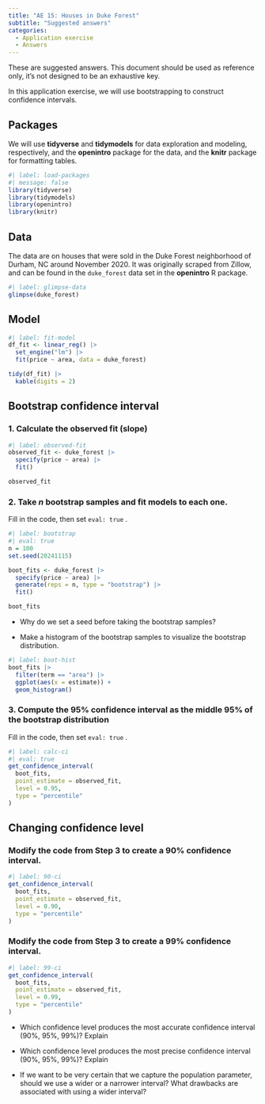```yaml
---
title: "AE 15: Houses in Duke Forest"
subtitle: "Suggested answers"
categories: 
  - Application exercise
  - Answers
---
```


::: callout-important
These are suggested answers.
This document should be used as reference only, it's not designed to be an exhaustive key.
:::

In this application exercise, we will use bootstrapping to construct confidence intervals.

## Packages

We will use **tidyverse** and **tidymodels** for data exploration and modeling, respectively, and the **openintro** package for the data, and the **knitr** package for formatting tables.

```r
#| label: load-packages
#| message: false
library(tidyverse)
library(tidymodels)
library(openintro)
library(knitr)
```

## Data

The data are on houses that were sold in the Duke Forest neighborhood of Durham, NC around November 2020.
It was originally scraped from Zillow, and can be found in the `duke_forest` data set in the **openintro** R package.

```r
#| label: glimpse-data
glimpse(duke_forest)
```

## Model

```r
#| label: fit-model
df_fit <- linear_reg() |>
  set_engine("lm") |>
  fit(price ~ area, data = duke_forest)

tidy(df_fit) |>
  kable(digits = 2)
```

## Bootstrap confidence interval

### 1. Calculate the observed fit (slope)

```r
#| label: observed-fit
observed_fit <- duke_forest |>
  specify(price ~ area) |>
  fit()

observed_fit
```

### 2. Take *n* bootstrap samples and fit models to each one.

Fill in the code, then set `eval: true` .

```r
#| label: bootstrap
#| eval: true
n = 100
set.seed(20241115)

boot_fits <- duke_forest |>
  specify(price ~ area) |>
  generate(reps = n, type = "bootstrap") |>
  fit()

boot_fits
```

-   Why do we set a seed before taking the bootstrap samples?

-   Make a histogram of the bootstrap samples to visualize the bootstrap distribution.

```r
#| label: boot-hist
boot_fits |>
  filter(term == "area") |>
  ggplot(aes(x = estimate)) +
  geom_histogram()
```

### 3. Compute the 95% confidence interval as the middle 95% of the bootstrap distribution

Fill in the code, then set `eval: true` .

```r
#| label: calc-ci
#| eval: true
get_confidence_interval(
  boot_fits, 
  point_estimate = observed_fit, 
  level = 0.95,
  type = "percentile"
)
```

## Changing confidence level

### Modify the code from Step 3 to create a 90% confidence interval.

```r
#| label: 90-ci
get_confidence_interval(
  boot_fits, 
  point_estimate = observed_fit, 
  level = 0.90,
  type = "percentile"
)
```

### Modify the code from Step 3 to create a 99% confidence interval.

```r
#| label: 99-ci
get_confidence_interval(
  boot_fits, 
  point_estimate = observed_fit, 
  level = 0.99,
  type = "percentile"
)
```

-   Which confidence level produces the most accurate confidence interval (90%, 95%, 99%)?
    Explain

-   Which confidence level produces the most precise confidence interval (90%, 95%, 99%)?
    Explain

-   If we want to be very certain that we capture the population parameter, should we use a wider or a narrower interval?
    What drawbacks are associated with using a wider interval?

